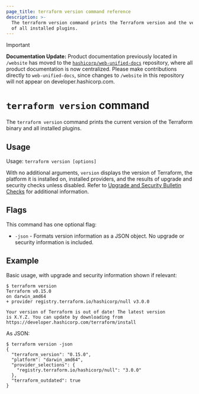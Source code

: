 ```yaml
---
page_title: terraform version command reference
description: >-
  The terraform version command prints the Terraform version and the version
  of all installed plugins.
---
```


> [!IMPORTANT]  
> **Documentation Update:** Product documentation previously located in `/website` has moved to the [`hashicorp/web-unified-docs`](https://github.com/hashicorp/web-unified-docs) repository, where all product documentation is now centralized. Please make contributions directly to `web-unified-docs`, since changes to `/website` in this repository will not appear on developer.hashicorp.com.

# `terraform version` command

The `terraform version` command prints the current version of the Terraform binary and all
installed plugins.

## Usage

Usage: `terraform version [options]`

With no additional arguments, `version` displays the version of Terraform,
the platform it is installed on, installed providers, and the results of upgrade
and security checks unless disabled. Refer to [Upgrade and Security Bulletin Checks](/terraform/cli/commands#upgrade-and-security-bulletin-checks) for additional information.

## Flags

This command has one optional flag:

* `-json` - Formats version information as a JSON object. No upgrade or security information is included.

## Example

Basic usage, with upgrade and security information shown if relevant:

```shellsession
$ terraform version
Terraform v0.15.0
on darwin_amd64
+ provider registry.terraform.io/hashicorp/null v3.0.0

Your version of Terraform is out of date! The latest version
is X.Y.Z. You can update by downloading from https://developer.hashicorp.com/terraform/install
```

As JSON:

```shellsession
$ terraform version -json
{
  "terraform_version": "0.15.0",
  "platform": "darwin_amd64",
  "provider_selections": {
    "registry.terraform.io/hashicorp/null": "3.0.0"
  },
  "terraform_outdated": true
}
```
